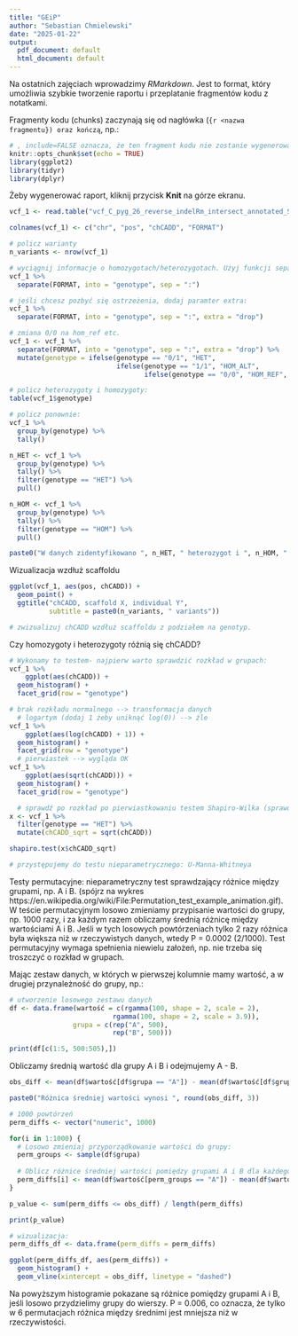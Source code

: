 ```yaml
---
title: "GEiP"
author: "Sebastian Chmielewski"
date: "2025-01-22"
output:
  pdf_document: default
  html_document: default
---
```


Na ostatnich zajęciach wprowadzimy *RMarkdown*. Jest to format, który umożliwia szybkie tworzenie raportu i przeplatanie fragmentów kodu z notatkami. 

Fragmenty kodu (chunks) zaczynają się od nagłówka (```{r <nazwa fragmentu}) oraz kończą ```, np.:

```r
# , include=FALSE oznacza, że ten fragment kodu nie zostanie wygenerowany w raporcie
knitr::opts_chunk$set(echo = TRUE)
library(ggplot2)
library(tidyr)
library(dplyr)
```

Żeby wygenerować raport, kliknij przycisk **Knit** na górze ekranu. 


```r
vcf_1 <- read.table("vcf_C_pyg_26_reverse_indelRm_intersect_annotated_SNP_is_alt.bed")[,c(1,3,6,20)]

colnames(vcf_1) <- c("chr", "pos", "chCADD", "FORMAT")

# policz warianty
n_variants <- nrow(vcf_1)

# wyciągnij informacje o homozygotach/heterozygotach. Użyj funkcji separate z paczki tidyr. 
vcf_1 %>%
  separate(FORMAT, into = "genotype", sep = ":")

# jeśli chcesz pozbyć się ostrzeżenia, dodaj paramter extra:
vcf_1 %>%
  separate(FORMAT, into = "genotype", sep = ":", extra = "drop") 

# zmiana 0/0 na hom_ref etc. 
vcf_1 <- vcf_1 %>%
  separate(FORMAT, into = "genotype", sep = ":", extra = "drop") %>%
  mutate(genotype = ifelse(genotype == "0/1", "HET", 
                           ifelse(genotype == "1/1", "HOM_ALT", 
                                  ifelse(genotype == "0/0", "HOM_REF", "error"))))

# policz heterozygoty i homozygoty:
table(vcf_1$genotype)

# policz ponownie:
vcf_1 %>%
  group_by(genotype) %>%
  tally()

n_HET <- vcf_1 %>%
  group_by(genotype) %>%
  tally() %>%
  filter(genotype == "HET") %>%
  pull()

n_HOM <- vcf_1 %>%
  group_by(genotype) %>%
  tally() %>%
  filter(genotype == "HOM") %>%
  pull()

paste0("W danych zidentyfikowano ", n_HET, " heterozygot i ", n_HOM, " homozygot.")
```
Wizualizacja wzdłuż scaffoldu

```r
ggplot(vcf_1, aes(pos, chCADD)) +
  geom_point() +
  ggtitle("chCADD, scaffold X, individual Y", 
          subtitle = paste0(n_variants, " variants"))

# zwizualizuj chCADD wzdłuż scaffoldu z podziałem na genotyp.
```

Czy homozygoty i heterozygoty różnią się chCADD?

```r
# Wykonamy to testem- najpierw warto sprawdzić rozkład w grupach:
vcf_1 %>%
    ggplot(aes(chCADD)) +
  geom_histogram() + 
  facet_grid(row = "genotype")

# brak rozkładu normalnego --> transformacja danych
  # logartym (dodaj 1 żeby uniknąć log(0)) --> źle
vcf_1 %>%
    ggplot(aes(log(chCADD) + 1)) +
  geom_histogram() + 
  facet_grid(row = "genotype")
  # pierwiastek --> wygląda OK
vcf_1 %>%
    ggplot(aes(sqrt(chCADD))) +
  geom_histogram() + 
  facet_grid(row = "genotype")

  # sprawdź po rozkład po pierwiastkowaniu testem Shapiro-Wilka (sprawdza rozkład normalny)
x <- vcf_1 %>%
  filter(genotype == "HET") %>%
  mutate(chCADD_sqrt = sqrt(chCADD))

shapiro.test(x$chCADD_sqrt) 

# przystępujemy do testu nieparametrycznego: U-Manna-Whitneya
```


Testy permutacyjne: nieparametryczny test sprawdzający różnice między grupami, np. A i B. (spójrz na wykres https://en.wikipedia.org/wiki/File:Permutation_test_example_animation.gif). W teście permutacyjnym losowo zmieniamy przypisanie wartości do grupy, np. 1000 razy, i za każdym razem obliczamy średnią różnicę między wartościami A i B. Jeśli w tych losowych powtórzeniach tylko 2 razy  różnica była większa niż w rzeczywistych danych, wtedy P = 0.0002 (2/1000). Test permutacyjny wymaga spełnienia niewielu założeń, np.  nie trzeba się troszczyć o rozkład w grupach. 

Mając zestaw danych, w których w pierwszej kolumnie mamy wartość, a w drugiej przynależność do grupy, np.:

```r
# utworzenie losowego zestawu danych
df <- data.frame(wartość = c(rgamma(100, shape = 2, scale = 2),
                          rgamma(100, shape = 2, scale = 3.9)),
                grupa = c(rep("A", 500), 
                          rep("B", 500)))

print(df[c(1:5, 500:505),])

```

Obliczamy średnią wartość dla grupy A i B i odejmujemy A - B. 
```r
obs_diff <- mean(df$wartość[df$grupa == "A"]) - mean(df$wartość[df$grupa == "B"])

paste0("Różnica średniej wartości wynosi ", round(obs_diff, 3))
```

```r
# 1000 powtórzeń
perm_diffs <- vector("numeric", 1000)

for(i in 1:1000) {
  # Losowo zmieniaj przyporządkowanie wartości do grupy:
  perm_groups <- sample(df$grupa)
  
  # Oblicz różnice średniej wartości pomiędzy grupami A i B dla każdego powtórzenia:
  perm_diffs[i] <- mean(df$wartość[perm_groups == "A"]) - mean(df$wartość[perm_groups == "B"])
}

p_value <- sum(perm_diffs <= obs_diff) / length(perm_diffs)

print(p_value)

# wizualizacja:
perm_diffs_df <- data.frame(perm_diffs = perm_diffs)

ggplot(perm_diffs_df, aes(perm_diffs)) +
  geom_histogram() +
  geom_vline(xintercept = obs_diff, linetype = "dashed")


```
Na powyższym histogramie pokazane są różnice pomiędzy grupami A i B, jeśli losowo przydzielimy grupy do wierszy. P = 0.006, co oznacza, że tylko w 6 permutacjach różnica między średnimi jest mniejsza niż w rzeczywistości. 
